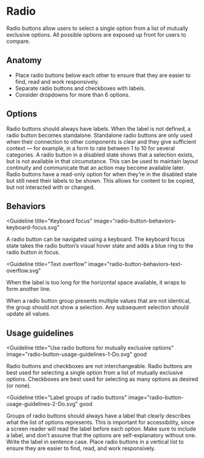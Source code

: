 # Radio

Radio buttons allow users to select a single option from a list of mutually
exclusive options. All possible options are exposed up front for users to
compare.

<Imagefullwidth image="radio-button-hero.svg" title="Radio button example" />

<AssetLinks>
  <AssetLink href="https://react.fabric-ds.io/toggle" />
  <AssetLink href="https://vue.fabric-ds.io/forms" />
</AssetLinks>

<TableOfContents />

## Anatomy

<Imagefullwidth image="radio-button-anatomy.svg" title="Radio button anatomy example" />

- Place radio buttons below each other to ensure that they are easier to find,
  read and work responsively.
- Separate radio buttons and checkboxes with labels.
- Consider dropdowns for more than 6 options.


## Options

<Guideline title="Label" image="radio-button-options-label.svg">
  Radio buttons should always have labels. When the label is not defined, a
  radio button becomes standalone. Standalone radio buttons are only used when
  their connection to other components is clear and they give sufficient context
  — for example, in a form to rate between 1 to 10 for several categories.
</Guideline>

<Guideline title="Disabled" image="radio-button-options-disabled.svg">
  A radio button in a disabled state shows that a selection exists, but is not
  available in that circumstance. This can be used to maintain layout continuity
  and communicate that an action may become available later.
</Guideline>

<Guideline title="Read-only" image="radio-button-options-read-only.svg">
  Radio buttons have a read-only option for when they’re in the disabled state
  but still need their labels to be shown. This allows for content to be copied,
  but not interacted with or changed.
</Guideline>

## Behaviors

<Guideline
  title="Keyboard focus"
  image="radio-button-behaviors-keyboard-focus.svg"
>
  A radio button can be navigated using a keyboard. The keyboard focus state
  takes the radio button’s visual hover state and adds a blue ring to the radio
  button in focus.
</Guideline>

<Guideline
  title="Text overflow"
  image="radio-button-behaviors-text-overflow.svg"
>
  When the label is too long for the horizontal space available, it wraps to
  form another line.
</Guideline>

<Guideline title="Mixed value" image="radio-button-behaviors-mixed-value.svg">
  When a radio button group presents multiple values that are not identical, the
  group should not show a selection. Any subsequent selection should update all
  values.
</Guideline>

## Usage guidelines

<Guideline
  title="Use radio buttons for mutually exclusive options"
  image="radio-button-usage-guidelines-1-Do.svg"
  good
>
  Radio buttons and checkboxes are not interchangeable. Radio buttons are best
  used for selecting a single option from a list of mutually exclusive options.
  Checkboxes are best used for selecting as many options as desired (or none).
</Guideline>
<Guideline image="radio-button-usage-guidelines-1-Dont.svg" bad></Guideline>

<Guideline
  title="Label groups of radio buttons"
  image="radio-button-usage-guidelines-2-Do.svg"
  good
>
  Groups of radio buttons should always have a label that clearly describes what
  the list of options represents. This is important for accessibility, since a
  screen reader will read the label before each option. Make sure to include a
  label, and don't assume that the options are self-explanatory without one.
  Write the label in sentence case. Place radio buttons in a vertical list to
  ensure they are easier to find, read, and work responsively.
</Guideline>

<Guideline image="radio-button-usage-guidelines-2-Dont.svg" bad></Guideline>
